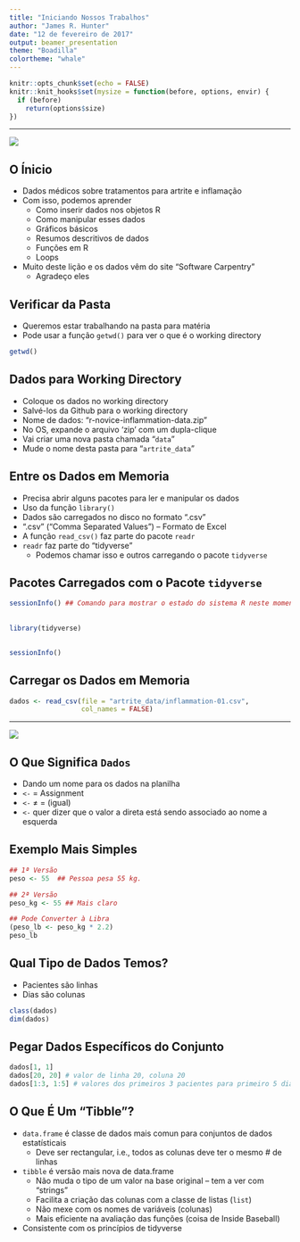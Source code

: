 ```yaml
---
title: "Iniciando Nossos Trabalhos"
author: "James R. Hunter"
date: "12 de fevereiro de 2017"
output: beamer_presentation
theme: "Boadilla"
colortheme: "whale"
---
```


```r
knitr::opts_chunk$set(echo = FALSE)
knitr::knit_hooks$set(mysize = function(before, options, envir) {
  if (before) 
    return(options$size)
})
```


****

![](/Users/James/Documents/UNIFESP/MAD Course/course logo.png)

## O Ínicio

  - Dados médicos sobre tratamentos para artrite e inflamação
  - Com isso, podemos aprender
    - Como inserir dados nos objetos R
    - Como manipular esses dados
    - Gráficos básicos
    - Resumos descritivos de dados
    - Funções em R
    - Loops
  - Muito deste lição e os dados vêm do site "Software Carpentry"
    - Agradeço eles
    
## Verificar da Pasta
  
  - Queremos estar trabalhando na pasta para matéria
  - Pode usar a função `getwd()` para ver o que é o working directory
  
```r
getwd()
```

## Dados para Working Directory

  - Coloque os dados no working directory
  - Salvé-los da Github para o working directory
  - Nome de dados: "r-novice-inflammation-data.zip"
  - No OS, expande o arquivo 'zip' com um dupla-clique
  - Vai criar uma nova pasta chamada "`data`"
  - Mude o nome desta pasta para "`artrite_data`"
  
## Entre os Dados em Memoria

  - Precisa abrir alguns pacotes para ler e manipular os dados
  - Uso da função `library()`
  - Dados são carregados no disco no formato ".csv"
  - ".csv" ("Comma Separated Values") -- Formato de Excel
  - A função `read_csv()` faz parte do pacote `readr`
  - `readr` faz parte do "tidyverse"
    - Podemos chamar isso e outros carregando o pacote `tidyverse`

## Pacotes Carregados com o Pacote `tidyverse`

```r
sessionInfo() ## Comando para mostrar o estado do sistema R neste momento
```

##

```r
library(tidyverse)
```

##

```r
sessionInfo()
```

## Carregar os Dados em Memoria

```r
dados <- read_csv(file = "artrite_data/inflammation-01.csv", 
                  col_names = FALSE)

```

-----

![](/Users/James/Documents/UNIFESP/MAD Course/env with data added.png)

## O Que Significa `Dados`

  - Dando um nome para os dados na planilha
  - `<-` = Assignment
  - `<-` $\neq$ = (igual)
  - `<-` quer dizer que o valor a direta está sendo associado ao nome a esquerda
  
## Exemplo Mais Simples

```r
## 1ª Versão
peso <- 55  ## Pessoa pesa 55 kg.

## 2ª Versão
peso_kg <- 55 ## Mais claro

## Pode Converter à Libra
(peso_lb <- peso_kg * 2.2)
peso_lb

```

## Qual Tipo de Dados Temos?

  - Pacientes são linhas
  - Dias são colunas

```r
class(dados)
dim(dados)
```

## Pegar Dados Específicos do Conjunto

```r
dados[1, 1]
dados[20, 20] # valor de linha 20, coluna 20
dados[1:3, 1:5] # valores dos primeiros 3 pacientes para primeiro 5 dias
```

## O Que É Um **"Tibble"**?

  - `data.frame` é classe de dados mais comun para conjuntos de dados estatísticais
    - Deve ser rectangular, i.e., todos as colunas deve ter o mesmo # de linhas
  - `tibble` é versão mais nova de data.frame
    - Não muda o tipo de um valor na base original -- tem a ver com "strings" 
    - Facilita a criação das colunas com a classe de listas (`list`)
    - Não mexe com os nomes de variáveis (colunas)
    - Mais eficiente na avaliação das funções (coisa de Inside Baseball)
  - Consistente com os princípios de tidyverse
  
## 



